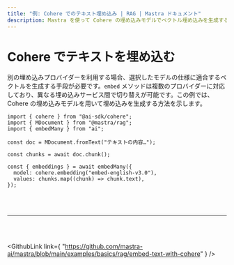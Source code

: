 ```yaml
---
title: "例: Cohere でのテキスト埋め込み | RAG | Mastra ドキュメント"
description: Mastra を使って Cohere の埋め込みモデルでベクトル埋め込みを生成する例。
---
```




# Cohere でテキストを埋め込む

別の埋め込みプロバイダーを利用する場合、選択したモデルの仕様に適合するベクトルを生成する手段が必要です。`embed` メソッドは複数のプロバイダーに対応しており、異なる埋め込みサービス間で切り替えが可能です。この例では、Cohere の埋め込みモデルを用いて埋め込みを生成する方法を示します。

```tsx copy
import { cohere } from "@ai-sdk/cohere";
import { MDocument } from "@mastra/rag";
import { embedMany } from "ai";

const doc = MDocument.fromText("テキストの内容…");

const chunks = await doc.chunk();

const { embeddings } = await embedMany({
  model: cohere.embedding("embed-english-v3.0"),
  values: chunks.map((chunk) => chunk.text),
});
```

<br />

<br />

<hr className="dark:border-[#404040] border-gray-300" />

<br />

<br />

<GithubLink
  link={
"https://github.com/mastra-ai/mastra/blob/main/examples/basics/rag/embed-text-with-cohere"
}
/>
